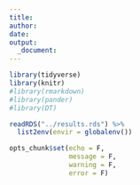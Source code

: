 ```yaml
---
title:
author:
date:
output:
  _document:
---
```


```r
library(tidyverse)
library(knitr)
#library(rmarkdown)
#library(pander)
#library(DT)

readRDS("../results.rds") %>%
  list2env(envir = globalenv())

opts_chunk$set(echo = F,
               message = F,
               warning = F,
               error = F)
```

